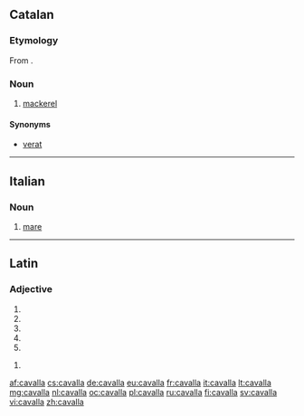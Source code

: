 ==Catalan==

===Etymology===
From {{etyl|es|ca}} {{term|caballa|lang=es}}.

===Noun===
{{ca-noun|f|cavalles}}

# [[mackerel]]

====Synonyms====
* [[verat]]

----

==Italian==

===Noun===
{{it-noun|cavall|f|a|e|m=cavallo}}

# [[mare]]

----

==Latin==

===Adjective===
{{la-adj-form|cavalla}}

# {{inflection of|cavallus|cavallus|nom|f|s|lang=la}}
# {{inflection of|cavallus|cavallus|nom|n|p|lang=la}}
# {{inflection of|cavallus|cavallus|acc|n|p|lang=la}}
# {{inflection of|cavallus|cavallus|voc|f|s|lang=la}}
# {{inflection of|cavallus|cavallus|voc|n|p|lang=la}}

{{la-adj-form|cavallā}}

# {{inflection of|cavallus|cavallus|abl|f|s|lang=la}}

[[af:cavalla]]
[[cs:cavalla]]
[[de:cavalla]]
[[eu:cavalla]]
[[fr:cavalla]]
[[it:cavalla]]
[[lt:cavalla]]
[[mg:cavalla]]
[[nl:cavalla]]
[[oc:cavalla]]
[[pl:cavalla]]
[[ru:cavalla]]
[[fi:cavalla]]
[[sv:cavalla]]
[[vi:cavalla]]
[[zh:cavalla]]